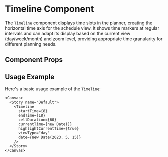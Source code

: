 

<Meta of={Timeline} />

# Timeline Component

The `Timeline` component displays time slots in the planner, creating the horizontal time axis for the schedule view. It shows time markers at regular intervals and can adapt its display based on the current view (day/week/month) and zoom level, providing appropriate time granularity for different planning needs.

## Component Props

<Canvas of={Timeline.Default} />

<Controls />

## Usage Example

Here's a basic usage example of the `Timeline`:

```tsx
<Canvas>
  <Story name="Default">
    <Timeline
      startTime={8}
      endTime={18}
      cellDuration={60}
      currentTime={new Date()}
      highlightCurrentTime={true}
      viewType="day"
      date={new Date(2023, 5, 15)}
    />
  </Story>
</Canvas>
``` 